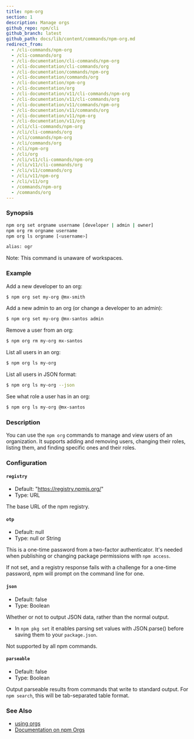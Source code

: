 ```yaml
---
title: npm-org
section: 1
description: Manage orgs
github_repo: npm/cli
github_branch: latest
github_path: docs/lib/content/commands/npm-org.md
redirect_from:
  - /cli-commands/npm-org
  - /cli-commands/org
  - /cli-documentation/cli-commands/npm-org
  - /cli-documentation/cli-commands/org
  - /cli-documentation/commands/npm-org
  - /cli-documentation/commands/org
  - /cli-documentation/npm-org
  - /cli-documentation/org
  - /cli-documentation/v11/cli-commands/npm-org
  - /cli-documentation/v11/cli-commands/org
  - /cli-documentation/v11/commands/npm-org
  - /cli-documentation/v11/commands/org
  - /cli-documentation/v11/npm-org
  - /cli-documentation/v11/org
  - /cli/cli-commands/npm-org
  - /cli/cli-commands/org
  - /cli/commands/npm-org
  - /cli/commands/org
  - /cli/npm-org
  - /cli/org
  - /cli/v11/cli-commands/npm-org
  - /cli/v11/cli-commands/org
  - /cli/v11/commands/org
  - /cli/v11/npm-org
  - /cli/v11/org
  - /commands/npm-org
  - /commands/org
---
```


### Synopsis

```bash
npm org set orgname username [developer | admin | owner]
npm org rm orgname username
npm org ls orgname [<username>]

alias: ogr
```

Note: This command is unaware of workspaces.

### Example

Add a new developer to an org:

```bash
$ npm org set my-org @mx-smith
```

Add a new admin to an org (or change a developer to an admin):

```bash
$ npm org set my-org @mx-santos admin
```

Remove a user from an org:

```bash
$ npm org rm my-org mx-santos
```

List all users in an org:

```bash
$ npm org ls my-org
```

List all users in JSON format:

```bash
$ npm org ls my-org --json
```

See what role a user has in an org:

```bash
$ npm org ls my-org @mx-santos
```

### Description

You can use the `npm org` commands to manage and view users of an organization. It supports adding and removing users, changing their roles, listing them, and finding specific ones and their roles.

### Configuration

#### `registry`

- Default: "https://registry.npmjs.org/"
- Type: URL

The base URL of the npm registry.

#### `otp`

- Default: null
- Type: null or String

This is a one-time password from a two-factor authenticator. It's needed when publishing or changing package permissions with `npm access`.

If not set, and a registry response fails with a challenge for a one-time password, npm will prompt on the command line for one.

#### `json`

- Default: false
- Type: Boolean

Whether or not to output JSON data, rather than the normal output.

- In `npm pkg set` it enables parsing set values with JSON.parse() before saving them to your `package.json`.

Not supported by all npm commands.

#### `parseable`

- Default: false
- Type: Boolean

Output parseable results from commands that write to standard output. For `npm search`, this will be tab-separated table format.

### See Also

- [using orgs](/cli/v11/using-npm/orgs)
- [Documentation on npm Orgs](https://docs.npmjs.com/orgs/)
